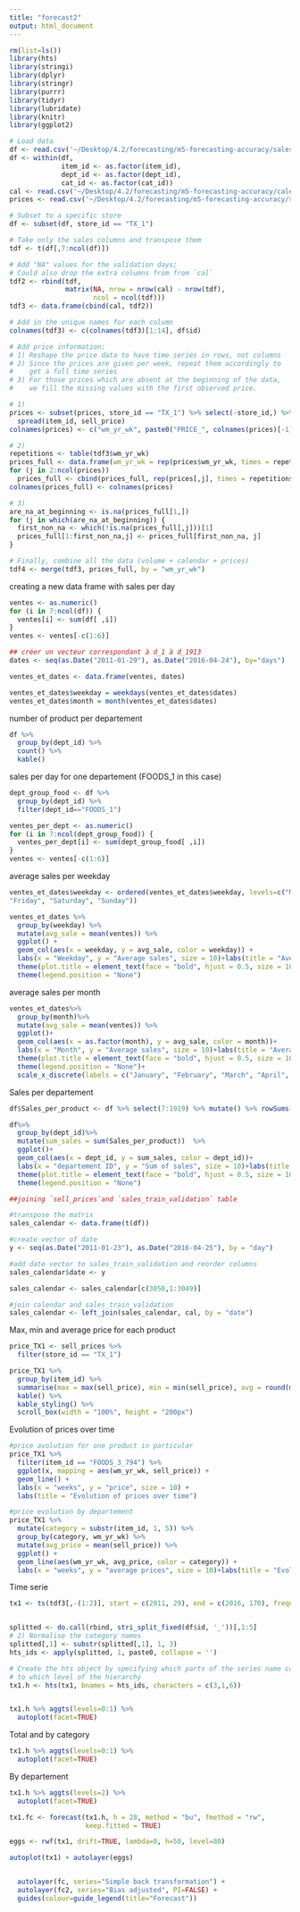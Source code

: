 ```yaml
---
title: "forecast2"
output: html_document
---
```

```r
rm(list=ls())
library(hts)
library(stringi)
library(dplyr)
library(stringr)
library(purrr)
library(tidyr)
library(lubridate)
library(knitr)
library(ggplot2)

# Load data
df <- read.csv('~/Desktop/4.2/forecasting/m5-forecasting-accuracy/sales_train_validation.csv', stringsAsFactors = FALSE)
df <- within(df, 
             item_id <- as.factor(item_id),
             dept_id <- as.factor(dept_id),
             cat_id <- as.factor(cat_id))
cal <- read.csv('~/Desktop/4.2/forecasting/m5-forecasting-accuracy/calendar.csv', na.strings = "")
prices <- read.csv('~/Desktop/4.2/forecasting/m5-forecasting-accuracy/sell_prices.csv', stringsAsFactors = FALSE)

# Subset to a specific store
df <- subset(df, store_id == "TX_1")

# Take only the sales columns and transpose them
tdf <- t(df[,7:ncol(df)])

# Add "NA" values for the validation days;
# Could also drop the extra columns from from `cal`
tdf2 <- rbind(tdf, 
              matrix(NA, nrow = nrow(cal) - nrow(tdf),
                     ncol = ncol(tdf)))
tdf3 <- data.frame(cbind(cal, tdf2))

# Add in the unique names for each column
colnames(tdf3) <- c(colnames(tdf3)[1:14], df$id)

# Add price information: 
# 1) Reshape the price data to have time series in rows, not columns
# 2) Since the prices are given per week, repeat them accordingly to 
#    get a full time series
# 3) For those prices which are absent at the beginning of the data,
#    we fill the missing values with the first observed price.

# 1)
prices <- subset(prices, store_id == "TX_1") %>% select(-store_id,) %>%
  spread(item_id, sell_price)
colnames(prices) <- c("wm_yr_wk", paste0("PRICE_", colnames(prices)[-1]))

# 2)
repetitions <- table(tdf3$wm_yr_wk)
prices_full <- data.frame(wm_yr_wk = rep(prices$wm_yr_wk, times = repetitions))
for (j in 2:ncol(prices))
  prices_full <- cbind(prices_full, rep(prices[,j], times = repetitions))
colnames(prices_full) <- colnames(prices)

# 3)
are_na_at_beginning <- is.na(prices_full[1,])
for (j in which(are_na_at_beginning)) {
  first_non_na <- which(!is.na(prices_full[,j]))[1]
  prices_full[1:first_non_na,j] <- prices_full[first_non_na, j]
}

# Finally, combine all the data (volume + calendar + prices)
tdf4 <- merge(tdf3, prices_full, by = "wm_yr_wk")

```

creating a new data frame with sales per day
```r

ventes <- as.numeric()
for (i in 7:ncol(df)) {
  ventes[i] <- sum(df[ ,i])
}
ventes <- ventes[-c(1:6)]

## créer un vecteur correspondant à d_1 à d_1913
dates <- seq(as.Date("2011-01-29"), as.Date("2016-04-24"), by="days")

ventes_et_dates <- data.frame(ventes, dates)

ventes_et_dates$weekday = weekdays(ventes_et_dates$dates)
ventes_et_dates$month = month(ventes_et_dates$dates)
```

number of product per departement
```r
df %>%
  group_by(dept_id) %>%
  count() %>%
  kable()
```

sales per day for one departement (FOODS_1 in this case)
```r
dept_group_food <- df %>%
  group_by(dept_id) %>%
  filter(dept_id=="FOODS_1")

ventes_per_dept <- as.numeric()
for (i in 7:ncol(dept_group_food)) {
  ventes_per_dept[i] <- sum(dept_group_food[ ,i])
}
ventes <- ventes[-c(1:6)]


```

average sales per weekday
```r

ventes_et_dates$weekday <- ordered(ventes_et_dates$weekday, levels=c("Monday", "Tuesday", "Wednesday", "Thursday", 
"Friday", "Saturday", "Sunday"))

ventes_et_dates %>%
  group_by(weekday) %>%
  mutate(avg_sale = mean(ventes)) %>%
  ggplot() +
  geom_col(aes(x = weekday, y = avg_sale, color = weekday)) +
  labs(x = "Weekday", y = "Average sales", size = 10)+labs(title = "Average sales per weekday") +
  theme(plot.title = element_text(face = "bold", hjust = 0.5, size = 10)) +
  theme(legend.position = "None")
```

average sales per month
```r
ventes_et_dates%>%
  group_by(month)%>%
  mutate(avg_sale = mean(ventes)) %>%
  ggplot()+
  geom_col(aes(x = as.factor(month), y = avg_sale, color = month))+
  labs(x = "Month", y = "Average sales", size = 10)+labs(title = "Average sales per month") +
  theme(plot.title = element_text(face = "bold", hjust = 0.5, size = 10))+
  theme(legend.position = "None")+
  scale_x_discrete(labels = c("January", "February", "March", "April", "May", "June", "July", "August", "September", "October", "November", "December"))
```

Sales per departement
```r
df$Sales_per_product <- df %>% select(7:1919) %>% mutate() %>% rowSums()

df%>%
  group_by(dept_id)%>%
  mutate(sum_sales = sum(Sales_per_product))  %>%
  ggplot()+
  geom_col(aes(x = dept_id, y = sum_sales, color = dept_id))+
  labs(x = "departement ID", y = "Sum of sales", size = 10)+labs(title = "Sum of sales per departement") +
  theme(plot.title = element_text(face = "bold", hjust = 0.5, size = 10)) +
  theme(legend.position = "None")
```

```r
##joining `sell_prices`and `sales_train_validation` table

#transpose the matrix
sales_calendar <- data.frame(t(df))

#create vector of date
y <- seq(as.Date("2011-01-23"), as.Date("2016-04-25"), by = "day")

#add date vector to sales_train_validation and reorder columns
sales_calendar$date <- y

sales_calendar <- sales_calendar[c(3050,1:3049)]

#join calendar and sales_train_validation
sales_calendar <- left_join(sales_calendar, cal, by = "date")
```


Max, min and average price for each product
```r
price_TX1 <- sell_prices %>% 
  filter(store_id == "TX_1")

price_TX1 %>% 
  group_by(item_id) %>%
  summarise(max = max(sell_price), min = min(sell_price), avg = round(mean(sell_price), digits = 2)) %>%
  kable() %>% 
  kable_styling() %>%
  scroll_box(width = "100%", height = "200px")
```

Evolution of prices over time

```r
#price avolution for one product in particular
price_TX1 %>%
  filter(item_id == "FOODS_3_794") %>% 
  ggplot(x, mapping = aes(wm_yr_wk, sell_price)) +
  geom_line() +
  labs(x = "weeks", y = "price", size = 10) +
  labs(title = "Evolution of prices over time")

#price evolution by departement
price_TX1 %>%
  mutate(category = substr(item_id, 1, 5)) %>%
  group_by(category, wm_yr_wk) %>%
  mutate(avg_price = mean(sell_price)) %>%
  ggplot() +
  geom_line(aes(wm_yr_wk, avg_price, color = category)) +
  labs(x = "weeks", y = "average prices", size = 10)+labs(title = "Evolution of prices over time by category")

```

Time serie
```r
tx1 <- ts(tdf3[,-(1:2)], start = c(2011, 29), end = c(2016, 170), frequency = 365)


splitted <- do.call(rbind, stri_split_fixed(df$id, '_'))[,1:5]
# 2) Normalise the category names
splitted[,1] <- substr(splitted[,1], 1, 3)
hts_ids <- apply(splitted, 1, paste0, collapse = '')

# Create the hts object by specifying which parts of the series name correspond
# to which level of the hierarchy
tx1.h <- hts(tx1, bnames = hts_ids, characters = c(3,1,6))


tx1.h %>% aggts(levels=0:1) %>%
  autoplot(facet=TRUE)
```

Total and by category
```r
tx1.h %>% aggts(levels=0:1) %>%
  autoplot(facet=TRUE)
```

By departement
```r
tx1.h %>% aggts(levels=2) %>%
  autoplot(facet=TRUE)
```

```r
tx1.fc <- forecast(tx1.h, h = 28, method = "bu", fmethod = "rw",
                   keep.fitted = TRUE)

eggs <- rwf(tx1, drift=TRUE, lambda=0, h=50, level=80)

autoplot(tx1) + autolayer(eggs)


  autolayer(fc, series="Simple back transformation") +
  autolayer(fc2, series="Bias adjusted", PI=FALSE) +
  guides(colour=guide_legend(title="Forecast"))
```

